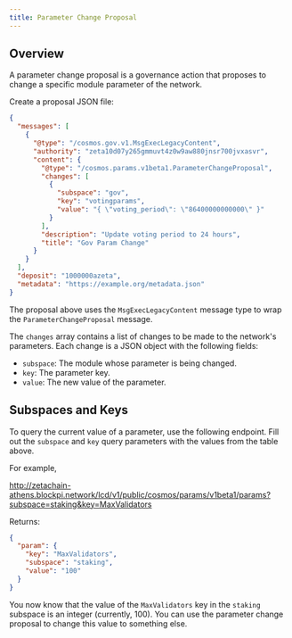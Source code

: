 ```yaml
---
title: Parameter Change Proposal
---
```



## Overview

A parameter change proposal is a governance action that proposes to change a
specific module parameter of the network.

Create a proposal JSON file:

```json filename="proposal.json"
{
  "messages": [
    {
      "@type": "/cosmos.gov.v1.MsgExecLegacyContent",
      "authority": "zeta10d07y265gmmuvt4z0w9aw880jnsr700jvxasvr",
      "content": {
        "@type": "/cosmos.params.v1beta1.ParameterChangeProposal",
        "changes": [
          {
            "subspace": "gov",
            "key": "votingparams",
            "value": "{ \"voting_period\": \"86400000000000\" }"
          }
        ],
        "description": "Update voting period to 24 hours",
        "title": "Gov Param Change"
      }
    }
  ],
  "deposit": "1000000azeta",
  "metadata": "https://example.org/metadata.json"
}
```

The proposal above uses the `MsgExecLegacyContent` message type to wrap the
`ParameterChangeProposal` message.

The `changes` array contains a list of changes to be made to the network's
parameters. Each change is a JSON object with the following fields:

- `subspace`: The module whose parameter is being changed.
- `key`: The parameter key.
- `value`: The new value of the parameter.

## Subspaces and Keys

<SubspaceKeyTable />

To query the current value of a parameter, use the following endpoint. Fill
out the `subspace` and `key` query parameters with the values from the table
above.

For example,

http://zetachain-athens.blockpi.network/lcd/v1/public/cosmos/params/v1beta1/params?subspace=staking&key=MaxValidators

Returns:

```json
{
  "param": {
    "key": "MaxValidators",
    "subspace": "staking",
    "value": "100"
  }
}
```

You now know that the value of the `MaxValidators` key in the `staking` subspace
is an integer (currently, 100). You can use the parameter change proposal to
change this value to something else.
